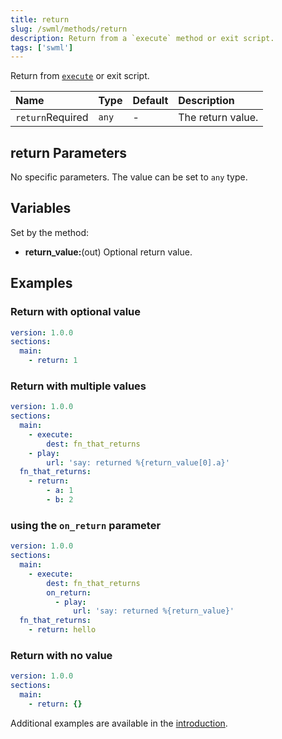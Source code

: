 ```yaml
---
title: return
slug: /swml/methods/return
description: Return from a `execute` method or exit script.
tags: ['swml']
---
```


Return from [`execute`](./execute.mdx) or exit script.

| Name                                                   | Type  | Default | Description       |
|:-------------------------------------------------------|:------|:--------|:------------------|
| `return`<span className="required-arg">Required</span> | `any` | -       | The return value. |

## **return Parameters**

No specific parameters. The value can be set to `any` type.

## **Variables**

Set by the method:

- **return_value:**(out) Optional return value.

## **Examples**

### Return with optional value

```yaml andJson
version: 1.0.0
sections:
  main:
    - return: 1
```

### Return with multiple values

```yaml andJson
version: 1.0.0
sections:
  main:
    - execute:
        dest: fn_that_returns
    - play:
        url: 'say: returned %{return_value[0].a}'
  fn_that_returns:
    - return:
        - a: 1
        - b: 2
```

### using the `on_return` parameter

```yaml andJson
version: 1.0.0
sections:
  main:
    - execute:
        dest: fn_that_returns
        on_return:
          - play:
              url: 'say: returned %{return_value}'
  fn_that_returns:
    - return: hello

```

### Return with no value

```yaml andJson
version: 1.0.0
sections:
  main:
    - return: {}
```

Additional examples are available in the [introduction](/swml/guides/serving-swml#from-a-web-server).
